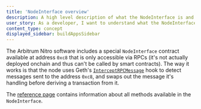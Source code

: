 ```yaml
---
title: 'NodeInterface overview'
description: A high level description of what the NodeInterface is and how it works
user_story: As a developer, I want to understand what the NodeInterface is and how it works.
content_type: concept
displayed_sidebar: buildAppsSidebar
---
```


<!-- todo: remove this doc, redirect to existing ref doc -->

The Arbitrum Nitro software includes a special `NodeInterface` contract available at address `0xc8` that is only accessible via RPCs (it's not actually deployed onchain and thus can't be called by smart contracts). The way it works is that the node uses Geth's [`InterceptRPCMessage`](https://github.com/OffchainLabs/go-ethereum/blob/@@goEthereumCommit=b36c94eccbbcb4fd49b28c0d03de75cf9794f475@@/internal/ethapi/api.go#L1034) hook to detect messages sent to the address `0xc8`, and swaps out the message it's handling before deriving a transaction from it.

The [reference page](/build-decentralized-apps/nodeinterface/02-reference.mdx) contains information about all methods available in the `NodeInterface`.
